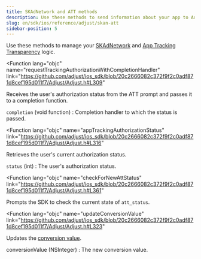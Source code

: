 ```yaml
---
title: SKAdNetwork and ATT methods
description: Use these methods to send information about your app to Adjust.
slug: en/sdk/ios/reference/adjust/skan-att
sidebar-position: 5
---
```


Use these methods to manage your [SKAdNetwork](https://help.adjust.com/en/article/skadnetwork) and [App Tracking Transparency](https://help.adjust.com/en/article/app-tracking-transparency-att-framework) logic.

<Function
  lang="objc"
  name="requestTrackingAuthorizationWithCompletionHandler"
  link="https://github.com/adjust/ios_sdk/blob/20c2666082c372f9f2c0adf871d8cef195d011f7/Adjust/Adjust.h#L309"
>

Receives the user's authorization status from the ATT prompt and passes it to a completion function.

<slot slot="snippet">


<RequestTrackingAuthorization />

</slot>

<slot slot="parameters">

`completion` (void function)
: Completion handler to which the status is passed.

</slot>

</Function>

<Function
  lang="objc"
  name="appTrackingAuthorizationStatus"
  link="https://github.com/adjust/ios_sdk/blob/20c2666082c372f9f2c0adf871d8cef195d011f7/Adjust/Adjust.h#L316"
>

Retrieves the user's current authorization status.

<slot slot="snippet">


<AppTrackingAuthorizationStatus />

</slot>

<slot slot="returns">

`status` (int)
: The user's authorization status.

</slot>

</Function>

<Function
  lang="objc"
  name="checkForNewAttStatus"
  link="https://github.com/adjust/ios_sdk/blob/20c2666082c372f9f2c0adf871d8cef195d011f7/Adjust/Adjust.h#L361"
>

Prompts the SDK to check the current state of `att_status`.

<slot slot="snippet">


<CheckForNewAttStatus />

</slot>

</Function>

<Function
  lang="objc"
  name="updateConversionValue"
  link="https://github.com/adjust/ios_sdk/blob/20c2666082c372f9f2c0adf871d8cef195d011f7/Adjust/Adjust.h#L323"
>

Updates the [conversion value](https://help.adjust.com/en/suite/article/conversion-hub).

<slot slot="snippet">


<UpdateConversionValue />

</slot>

<slot slot="parameters">

conversionValue (NSInteger)
: The new conversion value.

</slot>

</Function>
